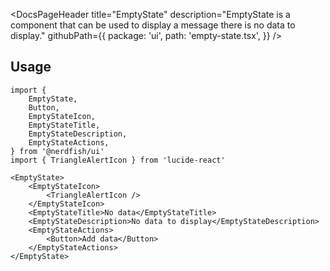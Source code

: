 <DocsPageHeader
	title="EmptyState"
	description="EmptyState is a component that can be used to display a message there is no data to display."
	githubPath={{
		package: 'ui',
		path: 'empty-state.tsx',
	}}
/>

<ComponentExample src="/src/app/docs/components/empty-state/example.tsx">
	<EmptyStateExample />
</ComponentExample>

## Usage

```tsx
import {
	EmptyState,
	Button,
	EmptyStateIcon,
	EmptyStateTitle,
	EmptyStateDescription,
	EmptyStateActions,
} from '@nerdfish/ui'
import { TriangleAlertIcon } from 'lucide-react'
```

```tsx
<EmptyState>
	<EmptyStateIcon>
		<TriangleAlertIcon />
	</EmptyStateIcon>
	<EmptyStateTitle>No data</EmptyStateTitle>
	<EmptyStateDescription>No data to display</EmptyStateDescription>
	<EmptyStateActions>
		<Button>Add data</Button>
	</EmptyStateActions>
</EmptyState>
```

